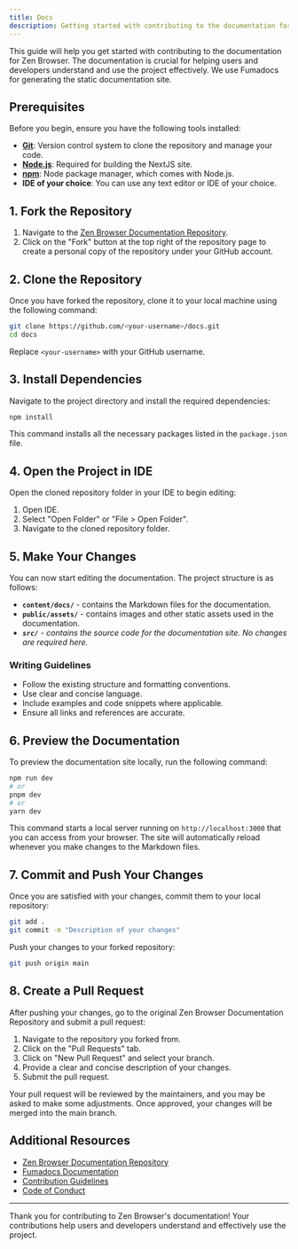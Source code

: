```yaml
---
title: Docs
description: Getting started with contributing to the documentation for Zen Browser.
---
```


This guide will help you get started with contributing to the documentation for Zen Browser. The documentation is crucial for helping users and developers understand and use the project effectively. We use Fumadocs for generating the static documentation site.

## Prerequisites

Before you begin, ensure you have the following tools installed:

- [**Git**](https://git-scm.com/): Version control system to clone the repository and manage your code.
- [**Node.js**](https://nodejs.org/): Required for building the NextJS site.
- [**npm**](https://www.npmjs.com/): Node package manager, which comes with Node.js.
- **IDE of your choice**: You can use any text editor or IDE of your choice.

## 1. Fork the Repository

1. Navigate to the [Zen Browser Documentation Repository](https://github.com/zen-browser/docs).
2. Click on the "Fork" button at the top right of the repository page to create a personal copy of the repository under your GitHub account.

## 2. Clone the Repository

Once you have forked the repository, clone it to your local machine using the following command:

```bash
git clone https://github.com/<your-username>/docs.git
cd docs
```

Replace `<your-username>` with your GitHub username.

## 3. Install Dependencies

Navigate to the project directory and install the required dependencies:

```bash
npm install
```

This command installs all the necessary packages listed in the `package.json` file.

## 4. Open the Project in IDE

Open the cloned repository folder in your IDE to begin editing:

1. Open IDE.
2. Select "Open Folder" or "File > Open Folder".
3. Navigate to the cloned repository folder.

## 5. Make Your Changes

You can now start editing the documentation. The project structure is as follows:

- **`content/docs/`** - contains the Markdown files for the documentation.
- **`public/assets/`** - contains images and other static assets used in the documentation.
- _**`src/`** - contains the source code for the documentation site. No changes are required here._

### Writing Guidelines

- Follow the existing structure and formatting conventions.
- Use clear and concise language.
- Include examples and code snippets where applicable.
- Ensure all links and references are accurate.

## 6. Preview the Documentation

To preview the documentation site locally, run the following command:

```bash
npm run dev
# or
pnpm dev
# or
yarn dev
```

This command starts a local server running on `http://localhost:3000` that you can access from your browser. The site will automatically reload whenever you make changes to the Markdown files.

## 7. Commit and Push Your Changes

Once you are satisfied with your changes, commit them to your local repository:

```bash
git add .
git commit -m "Description of your changes"
```

Push your changes to your forked repository:

```bash
git push origin main
```

## 8. Create a Pull Request

After pushing your changes, go to the original Zen Browser Documentation Repository and submit a pull request:

1. Navigate to the repository you forked from.
2. Click on the "Pull Requests" tab.
3. Click on "New Pull Request" and select your branch.
4. Provide a clear and concise description of your changes.
5. Submit the pull request.

Your pull request will be reviewed by the maintainers, and you may be asked to make some adjustments. Once approved, your changes will be merged into the main branch.

## Additional Resources

- [Zen Browser Documentation Repository](https://github.com/zen-browser/docs)
- [Fumadocs Documentation](https://fumadocs.vercel.app/docs/ui)
- [Contribution Guidelines](/contribute/contributing)
- [Code of Conduct](/contribute/code-of-conduct)

---

Thank you for contributing to Zen Browser's documentation! Your contributions help users and developers understand and effectively use the project.
